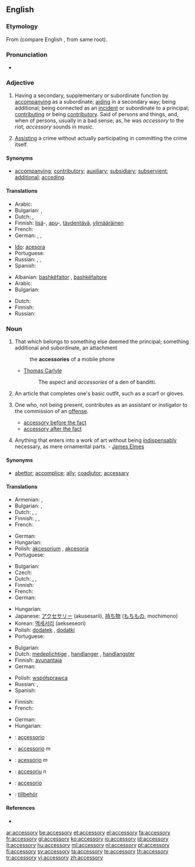 {{also|accessory breathing}}
==English==

===Etymology===
From {{etyl|la}} {{term|accessorius}} (compare English {{term|access}}, from same root).

<!-- What's this got to do with anything?

===Pronunciation===
: '''Note:''' Ash accents the [[antepenult]]; and this is not only more regular, but [[preferable]], on account of [[easiness]] of pronunciation. Most [[orhoëpists]] place the accent on the ''first'' syllable. -->

===Pronunciation===
* {{IPA|/əkˈsɛsərɪ/}}

===Adjective===
{{en-adj}}

# Having a secondary, supplementary or subordinate function by [[accompanying]] as a subordinate; [[aiding]] in a secondary way; being additional; being connected as an [[incident]] or subordinate to a principal; [[contributing]] or being [[contributory]]. Said of persons and things, and, when of persons, usually in a bad sense; as, he was ''accessory'' to the riot; ''accessory'' sounds in music.
# {{context|legal}} [[assist|Assisting]] a crime without actually participating in committing the crime itself.

====Synonyms====
* [[accompanying]]; [[contributory]]; [[auxiliary]]; [[subsidiary]]; [[subservient]]; [[additional]]; [[acceding]].

====Translations====
{{trans-top|having a supplementary function}}
* Arabic: {{t|ar|كمالي}}
* Bulgarian: {{t|bg|спомагателен}},  {{t|bg|допълнителен}}
* Dutch: {{t-|nl|meegeleverd}}, {{t+|nl|toegevoegd}}
* Finnish: [[lisä]]-, [[apu]]-, [[täydentää|täydentävä]], [[ylimääräinen]]
* French: {{t+|fr|accessoire}}
* German: {{t|de|nebensächlich}}, {{t+|de|zusätzlich}}, {{t|de|begleitend}}
{{trans-mid}}
* [[Ido]]: [[acesora]]
* Portuguese: {{t+|pt|acessório}}
* Russian: {{t|ru|вспомогательный|tr=vspomogát'el'nyj}}, {{t|ru|добавочный|tr=dobávočnyj}}, {{t|ru|дополнительный|tr=dopolnít'el'nyj}}
* Spanish: {{t-|es|accesorio}}
{{trans-bottom}}

{{trans-top|assisting a crime}}
* Albanian: [[bashkëfajtor]] {{m}}, [[bashkëfajtore]] {{f}}
* Arabic: {{t|ar|مساعد}}
* Bulgarian: {{t|bg|съучастнически}}
{{trans-mid}}
* Dutch: {{t+|nl|medeplichtig}}
* Finnish: {{t-|fi|avustava}}
* Russian: {{t|ru|соучаствующий|tr=součástvujuš'ij}}
{{trans-bottom}}

===Noun===
{{en-noun|accessories}}

# That which belongs to something else deemed the principal; something additional and subordinate, an attachment
#: the '''accessories''' of a mobile phone
#* [[w:Thomas Carlyle|Thomas Carlyle]]
#*: The aspect and ''accessories'' of a den of banditti.
# An article that completes one's basic outfit, such as a scarf or gloves.
# {{legal}} One who, not being present, contributes as an assistant or instigator to the commission of an [[offense]].
#* [[accessory before the fact]]
#* [[accessory after the fact]]
# {{context|fine arts}} Anything that enters into a work of art without being [[indispensably]] necessary, as mere ornamental parts. - [[w:James Elmes|James Elmes]]

====Synonyms====
* [[abettor]]; [[accomplice]]; [[ally]]; [[coadjutor]]; [[accessary]]

====Translations====
{{trans-top|attachment}}
* Armenian: {{t-|hy|պիտույք|tr=pituyk’}},  {{t-|hy|պարագա|tr=paraga}}
* Bulgarian: {{t|bg|допълнение}},  {{t|bg|принадлежност}}
* Dutch: {{t+|nl|accessoire|n}}, {{t+|nl|aanhangsel|n}}, {{t+|nl|toebehoren|n}}
* Finnish: {{t+|fi|lisävaruste}}, {{t-|fi|varuste}}, {{t-|fi|tarvike}}
* French: {{t+|fr|accessoire|m}}
{{trans-mid}}
* German: {{t-|de|Zubehör|n}}
* Hungarian: {{t+|hu|tartozék}}
* Polish: [[akcesorium]] {{n}}, [[akcesoria]] {{p}}
* Portuguese: {{t+|pt|acessório|m}}
{{trans-bottom}}

{{trans-top|clothing accessory}}
* Bulgarian: {{t|bg|аксесоар}}
* Czech: {{t-|cs|doplněk|m}}
* Dutch: {{t+|nl|accessoire|n}}, {{t+|nl|aanhangsel|n}}, {{t+|nl|toebehoren|n}}
* Finnish: {{t-|fi|asuste}}
* French: {{t+|fr|accessoire|m}}
* German: {{t+|de|Accessoire|n}}
{{trans-mid}}
* Hungarian: {{t+|hu|kiegészítő}}
* Japanese: [[アクセサリー]] (akusesarii), [[持ち物]] ([[もちもの]], mochimono)
* Korean: [[액세서리]] (aekseseori)
* Polish: [[dodatek]] {{m}}, [[dodatki]] {{p}}
* Portuguese: {{t+|pt|acessório|m}}
{{trans-bottom}}

{{trans-top|contributor to an offense}}
* Bulgarian: {{t|bg|съучастник}}
* Dutch: [[medeplichtige]] {{m|f}}, [[handlanger]] {{m}}, [[handlangster]] {{f}}
* Finnish: [[avunantaja]]
* German: {{t+|de|Beihilfe|f}}
{{trans-mid}}
* Polish: [[współsprawca]] {{m}}
* Russian: {{t|ru|соучастник|m|tr=součástnik}}, {{t|ru|соучастница|f|tr=součástnica}}
* Spanish: {{t-|es|cómplice|m|f}}
{{trans-bottom}}

{{trans-top|unessential part in a work of art}}
* Finnish: {{t-|fi|koriste}}
* French: {{t+|fr|accessoire|m}}
{{trans-mid}}
* German: {{t+|de|Accessoire|n}}
* Hungarian: {{t|hu|bűntárs}}
{{trans-bottom}}

{{checktrans-top}}
* {{ttbc|Interlingua}}: [[accessorio]]
* {{ttbc|Italian}}: [[accessorio]] ''m''
* {{ttbc|Portuguese}}: [[acessório]] ''m''
* {{ttbc|Romanian}}: [[accesoriu]] ''n''
* {{ttbc|Spanish}}: [[accesorio]] {{m}}
* {{ttbc|Swedish}}: [[tillbehör]]
{{checktrans-bottom}}

====References====
* {{R:Webster 1913}}

[[ar:accessory]]
[[be:accessory]]
[[et:accessory]]
[[el:accessory]]
[[fa:accessory]]
[[fr:accessory]]
[[gl:accessory]]
[[ko:accessory]]
[[io:accessory]]
[[id:accessory]]
[[it:accessory]]
[[hu:accessory]]
[[ml:accessory]]
[[nl:accessory]]
[[pt:accessory]]
[[fi:accessory]]
[[sv:accessory]]
[[ta:accessory]]
[[te:accessory]]
[[th:accessory]]
[[tr:accessory]]
[[vi:accessory]]
[[zh:accessory]]